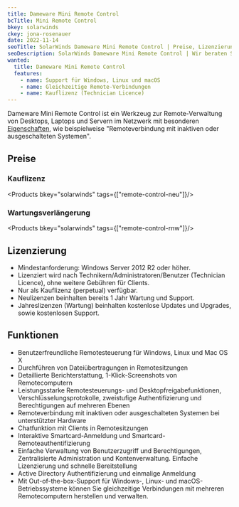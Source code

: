 ```yaml
---
title: Dameware Mini Remote Control
bcTitle: Mini Remote Control
bkey: solarwinds
ckey: jona-rosenauer
date: 2022-11-14
seoTitle: SolarWinds Dameware Mini Remote Control | Preise, Lizenzierung, Subscriptions
seoDescription: SolarWinds Dameware Mini Remote Control | Wir beraten Sie individuell zu Fragen bei Lizenzierung und Kosten. Mit nur drei Klicks ein Angebot anfordern.
wanted:
  title: Dameware Mini Remote Control
  features:
    - name: Support für Windows, Linux und macOS
    - name: Gleichzeitige Remote-Verbindungen
    - name: Kauflizenz (Technician Licence)
---
```



<Intro>

Dameware Mini Remote Control ist ein Werkzeug zur Remote-Verwaltung von Desktops, Laptops und Servern im Netzwerk mit besonderen [Eigenschaften](#funktionen), wie beispielweise "Remoteverbindung mit inaktiven oder ausgeschalteten Systemen".


</Intro>

<TOC />



## Preise


### Kauflizenz


<Products bkey="solarwinds" tags={["remote-control-neu"]}/>


### Wartungsverlängerung


<Products bkey="solarwinds" tags={["remote-control-rnw"]}/>


## Lizenzierung

<ArrowList>

- Mindestanforderung: Windows Server 2012 R2 oder höher.
- Lizenziert wird nach Technikern/Administratoren/Benutzer (Technician Licence), ohne weitere Gebühren für Clients.
- Nur als Kauflizenz (perpetual) verfügbar.
- Neulizenzen beinhalten bereits 1 Jahr Wartung und Support.
- Jahreslizenzen (Wartung) beinhalten kostenlose Updates und Upgrades, sowie kostenlosen Support.

</ArrowList>




## Funktionen

<ArrowList>

- Benutzerfreundliche Remotesteuerung für Windows, Linux und Mac OS X
- Durchführen von Dateiübertragungen in Remotesitzungen
- Detaillierte Berichterstattung, 1-Klick-Screenshots von Remotecomputern
- Leistungsstarke Remotesteuerungs- und Desktopfreigabefunktionen, Verschlüsselungsprotokolle, zweistufige Authentifizierung und Berechtigungen auf mehreren Ebenen
- Remoteverbindung mit inaktiven oder ausgeschalteten Systemen bei unterstützter Hardware
- Chatfunktion mit Clients in Remotesitzungen
- Interaktive Smartcard-Anmeldung und Smartcard-Remoteauthentifizierung
- Einfache Verwaltung von Benutzerzugriff und Berechtigungen, Zentralisierte Administration und Kontenverwaltung. Einfache Lizenzierung und schnelle Bereitstellung
- Active Directory Authentifizierung und einmalige Anmeldung
- Mit Out-of-the-box-Support für Windows-, Linux- und macOS-Betriebssysteme können Sie gleichzeitige Verbindungen mit mehreren Remotecomputern herstellen und verwalten.

</ArrowList>
